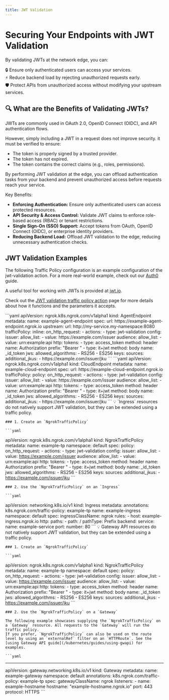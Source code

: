 ```yaml
---
title: JWT Validation
---
```



# Securing Your Endpoints with JWT Validation

By validating JWTs at the network edge, you can:

🔒 Ensure only authenticated users can access your services. <br />
⚡ Reduce backend load by rejecting unauthorized requests early. <br />
🛡 Protect APIs from unauthorized access without modifying your upstream services. <br />

## 🔍 What are the Benefits of Validating JWTs?

JWTs are commonly used in OAuth 2.0, OpenID Connect (OIDC), and API authentication flows.

However, simply including a JWT in a request does not improve security. it must be verified to ensure:

- The token is properly signed by a trusted provider.
- The token has not expired.
- The token contains the correct claims (e.g., roles, permissions).

By performing JWT validation at the edge, you can offload authentication tasks from your backend and prevent unauthorized access before requests reach your service.

Key Benefits:

- **Enforcing Authentication:** Ensure only authenticated users can access protected resources.
- **API Security & Access Control:** Validate JWT claims to enforce role-based access (RBAC) or tenant restrictions.
- **Single Sign-On (SSO) Support:** Accept tokens from OAuth, OpenID Connect (OIDC), or enterprise identity providers.
- **Reducing Backend Load:** Offload JWT validation to the edge, reducing unnecessary authentication checks.

## JWT Validation Examples

The following Traffic Policy configuration is an example configuration of the jwt-validation action. For a more real-world example, check out our [Auth0](/integrations/auth0/jwt-action/) guide.

A useful tool for working with JWTs is provided at [jwt.io](https://jwt.io/).

Check out the [JWT validation traffic policy action](/traffic-policy/actions/jwt-validation/) page for more details about how it functions and the parameters it accepts.

<!-- prettier-ignore-start -->
<Tabs groupId="kind" queryString="kind">
	<TabItem value="agent-endpoint" label="AgentEndpoint" default>
	```yaml
  apiVersion: ngrok.k8s.ngrok.com/v1alpha1
  kind: AgentEndpoint
  metadata:
    name: example-agent-endpoint
  spec:
    url: https://example-agent-endpoint.ngrok.io
    upstream:
      url: http://my-service.my-namespace:8080
    trafficPolicy:
      inline:
        on_http_request:
          - actions:
              - type: jwt-validation
                config:
                  issuer:
                    allow_list:
                      - value: https://example.com/issuer
                  audience:
                    allow_list:
                      - value: urn:example:api
                  http:
                    tokens:
                      - type: access_token
                        method: header
                        name: Authorization
                        prefix: "Bearer "
                      - type: it+jwt
                        method: body
                        name: _id_token
                  jws:
                    allowed_algorithms:
                      - RS256
                      - ES256
                    keys:
                      sources:
                        additional_jkus:
                          - https://example.com/issuer/jku
	```
	</TabItem>
	<TabItem value="cloud-endpoint" label="CloudEndpoint">
	```yaml
  apiVersion: ngrok.k8s.ngrok.com/v1alpha1
  kind: CloudEndpoint
  metadata:
    name: example-cloud-endpoint
  spec:
    url: https://example-cloud-endpoint.ngrok.io
    trafficPolicy:
      policy:
        on_http_request:
          - actions:
              - type: jwt-validation
                config:
                  issuer:
                    allow_list:
                      - value: https://example.com/issuer
                  audience:
                    allow_list:
                      - value: urn:example:api
                  http:
                    tokens:
                      - type: access_token
                        method: header
                        name: Authorization
                        prefix: "Bearer "
                      - type: it+jwt
                        method: body
                        name: _id_token
                  jws:
                    allowed_algorithms:
                      - RS256
                      - ES256
                    keys:
                      sources:
                        additional_jkus:
                          - https://example.com/issuer/jku
	```
  </TabItem>
	<TabItem value="ingress" label="Ingress">
	💡 `Ingress` resources do not natively support JWT validation, but they can be extended using a traffic policy.

	### 1. Create an `NgrokTrafficPolicy`

	```yaml
  apiVersion: ngrok.k8s.ngrok.com/v1alpha1
  kind: NgrokTrafficPolicy
  metadata:
    name: example-tp
    namespace: default
  spec:
    policy:
      on_http_request:
        - actions:
            - type: jwt-validation
              config:
                issuer:
                  allow_list:
                    - value: https://example.com/issuer
                audience:
                  allow_list:
                    - value: urn:example:api
                http:
                  tokens:
                    - type: access_token
                      method: header
                      name: Authorization
                      prefix: "Bearer "
                    - type: it+jwt
                      method: body
                      name: _id_token
                jws:
                  allowed_algorithms:
                    - RS256
                    - ES256
                  keys:
                    sources:
                      additional_jkus:
                        - https://example.com/issuer/jku
	```

	### 2. Use the `NgrokTrafficPolicy` on an `Ingress`

	```yaml
  apiVersion: networking.k8s.io/v1
  kind: Ingress
  metadata:
    annotations:
      k8s.ngrok.com/traffic-policy: example-tp
    name: example-ingress
    namespace: default
  spec:
    ingressClassName: ngrok
    rules:
      - host: example-ingress.ngrok.io
        http:
          paths:
            - path: /
              pathType: Prefix
              backend:
                service:
                  name: example-service
                  port:
                    number: 80
	```
  </TabItem>
	<TabItem value="gateway-api" label="Gateway API">
	💡 Gateway API resources do not natively support JWT validation, but they can be extended using a traffic policy.

	### 1. Create an `NgrokTrafficPolicy`

	```yaml
  apiVersion: ngrok.k8s.ngrok.com/v1alpha1
  kind: NgrokTrafficPolicy
  metadata:
    name: example-tp
    namespace: default
  spec:
    policy:
      on_http_request:
        - actions:
            - type: jwt-validation
              config:
                issuer:
                  allow_list:
                    - value: https://example.com/issuer
                audience:
                  allow_list:
                    - value: urn:example:api
                http:
                  tokens:
                    - type: access_token
                      method: header
                      name: Authorization
                      prefix: "Bearer "
                    - type: it+jwt
                      method: body
                      name: _id_token
                jws:
                  allowed_algorithms:
                    - RS256
                    - ES256
                  keys:
                    sources:
                      additional_jkus:
                        - https://example.com/issuer/jku
	```

	### 2. Use the `NgrokTrafficPolicy` on a `Gateway`

	The following example showcases supplying the `NgrokTrafficPolicy` on a `Gateway` resource. All requests to the `Gateway` will run the traffic policy.
	If you prefer, `NgrokTrafficPolicy` can also be used on the route level by using an `externalRef` filter on an `HTTPRoute`. See the [using Gateway API guide](/kubernetes/guides/using-gwapi) for examples.

	```yaml
  ---
  apiVersion: gateway.networking.k8s.io/v1
  kind: Gateway
  metadata:
    name: example-gateway
    namespace: default
    annotations:
      k8s.ngrok.com/traffic-policy: example-tp
  spec:
    gatewayClassName: ngrok
    listeners:
      - name: example-hostname
        hostname: "example-hostname.ngrok.io"
        port: 443
        protocol: HTTPS
	```
  </TabItem>
</Tabs>
<!-- prettier-ignore-end -->
